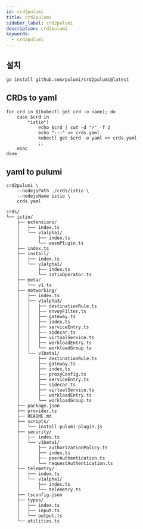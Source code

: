 ```yaml
---
id: crd2pulumi
title: crd2pulumi
sidebar_label: crd2pulumi
description: crd2pulumi
keywords:
  - crd2pulumi
---
```


## 설치

```shell
go install github.com/pulumi/crd2pulumi@latest
```

## CRDs to yaml

```shell
for crd in $(kubectl get crd -o name); do
    case $crd in
        *istio*)
            echo $crd | cut -d "/" -f 2
            echo "---" >> crds.yaml
            kubectl get $crd -o yaml >> crds.yaml
            ;;
    esac
done
```

## yaml to pulumi

```shell
crd2pulumi \
    --nodejsPath ./crds/istio \
    --nodejsName istio \
    crds.yaml
```

```shell
crds/
└── istio/
    ├── extensions/
    │   ├── index.ts
    │   └── v1alpha1/
    │       ├── index.ts
    │       └── wasmPlugin.ts
    ├── index.ts
    ├── install/
    │   ├── index.ts
    │   └── v1alpha1/
    │       ├── index.ts
    │       └── istioOperator.ts
    ├── meta/
    │   └── v1.ts
    ├── networking/
    │   ├── index.ts
    │   ├── v1alpha3/
    │   │   ├── destinationRule.ts
    │   │   ├── envoyFilter.ts
    │   │   ├── gateway.ts
    │   │   ├── index.ts
    │   │   ├── serviceEntry.ts
    │   │   ├── sidecar.ts
    │   │   ├── virtualService.ts
    │   │   ├── workloadEntry.ts
    │   │   └── workloadGroup.ts
    │   └── v1beta1/
    │       ├── destinationRule.ts
    │       ├── gateway.ts
    │       ├── index.ts
    │       ├── proxyConfig.ts
    │       ├── serviceEntry.ts
    │       ├── sidecar.ts
    │       ├── virtualService.ts
    │       ├── workloadEntry.ts
    │       └── workloadGroup.ts
    ├── package.json
    ├── provider.ts
    ├── README.md
    ├── scripts/
    │   └── install-pulumi-plugin.js
    ├── security/
    │   ├── index.ts
    │   └── v1beta1/
    │       ├── authorizationPolicy.ts
    │       ├── index.ts
    │       ├── peerAuthentication.ts
    │       └── requestAuthentication.ts
    ├── telemetry/
    │   ├── index.ts
    │   └── v1alpha1/
    │       ├── index.ts
    │       └── telemetry.ts
    ├── tsconfig.json
    ├── types/
    │   ├── index.ts
    │   ├── input.ts
    │   └── output.ts
    └── utilities.ts
```
